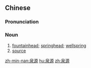 ==Chinese==
{{zh-forms}}

===Pronunciation===
{{zh-pron
|m=quányuán
|c=cyun4 jyun4
|mn=choân-goân
|cat=n
}}

===Noun===
{{zh-noun}}

# [[fountainhead]]; [[springhead]]; [[wellspring]]
# [[source]]

[[zh-min-nan:泉源]]
[[hu:泉源]]
[[zh:泉源]]
